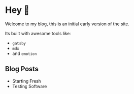 
# Hey 👋

Welcome to my blog, this is an initial early version of the site.

Its built with awesome tools like:

- `gatsby`
- `mdx`
- and `emotion`

## Blog Posts

- <Link to="/posts/2018/december/starting-fresh">Starting Fresh</Link>
- <Link to="/posts/2018/december/testing-software">Testing Software</Link>
